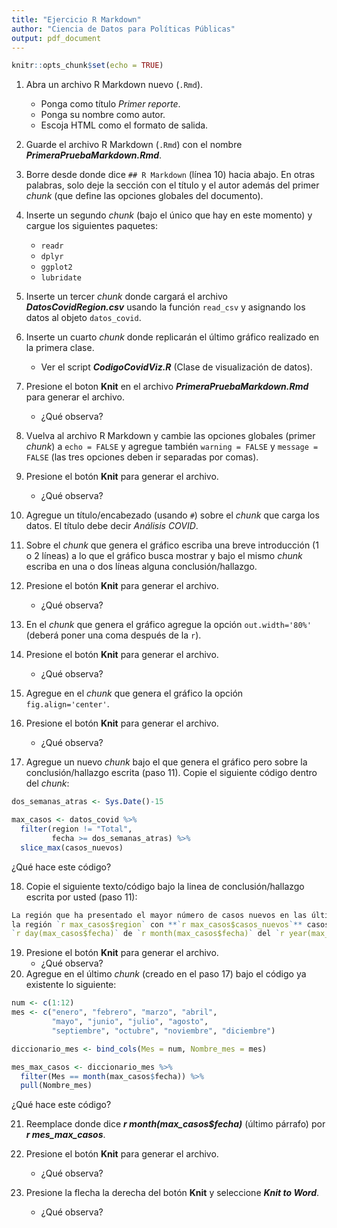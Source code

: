 ```yaml
---
title: "Ejercicio R Markdown"
author: "Ciencia de Datos para Políticas Públicas"
output: pdf_document
---
```


```r
knitr::opts_chunk$set(echo = TRUE)
```

1. Abra un archivo R Markdown nuevo (`.Rmd`).
    * Ponga como título *Primer reporte*.
    * Ponga su nombre como autor.
    * Escoja HTML como el formato de salida.

2. Guarde el archivo R Markdown (`.Rmd`) con el nombre __*PrimeraPruebaMarkdown.Rmd*__.

3. Borre desde donde dice `## R Markdown` (línea 10) hacia abajo. En otras palabras, solo deje la sección con el título y el autor además del primer *chunk* (que define las opciones globales del documento).

4. Inserte un segundo *chunk* (bajo el único que hay en este momento) y cargue los siguientes paquetes:
    * `readr`
    * `dplyr`
    * `ggplot2`
    * `lubridate`
  
5. Inserte un tercer *chunk* donde cargará el archivo __*DatosCovidRegion.csv*__ usando la función `read_csv` y asignando los datos al objeto `datos_covid`.

6. Inserte un cuarto *chunk* donde replicarán el último gráfico realizado en la primera clase.
    * Ver el script __*CodigoCovidViz.R*__ (Clase de visualización de datos).
  
7. Presione el boton **Knit** en el archivo __*PrimeraPruebaMarkdown.Rmd*__ para generar el archivo.
    * ¿Qué observa?
  
8. Vuelva al archivo R Markdown y cambie las opciones globales (primer *chunk*) a `echo = FALSE` y agregue también `warning = FALSE` y `message = FALSE` (las tres opciones deben ir separadas por comas).

9. Presione el botón **Knit** para generar el archivo.
    * ¿Qué observa?
    
10. Agregue un título/encabezado (usando `#`) sobre el *chunk* que carga los datos. El título debe decir *Análisis COVID*.

11. Sobre el *chunk* que genera el gráfico escriba una breve introducción (1 o 2 líneas) a lo que el gráfico busca mostrar y bajo el mismo *chunk* escriba en una o dos líneas alguna conclusión/hallazgo.

12. Presione el botón **Knit** para generar el archivo.
    * ¿Qué observa?
    
13. En el *chunk* que genera el gráfico agregue la opción `out.width='80%'` (deberá poner una coma después de la `r`).

14. Presione el botón **Knit** para generar el archivo.
    * ¿Qué observa?
    
15. Agregue en el *chunk* que genera el gráfico la opción `fig.align='center'`.

16. Presione el botón **Knit** para generar el archivo.
    * ¿Qué observa?
    
17. Agregue un nuevo *chunk* bajo el que genera el gráfico pero sobre la conclusión/hallazgo escrita (paso 11). Copie el siguiente código dentro del *chunk*:

```r
dos_semanas_atras <- Sys.Date()-15

max_casos <- datos_covid %>% 
  filter(region != "Total",
         fecha >= dos_semanas_atras) %>% 
  slice_max(casos_nuevos)
```

¿Qué hace este código?

18. Copie el siguiente texto/código bajo la linea de conclusión/hallazgo escrita por usted (paso 11):

```r
La región que ha presentado el mayor número de casos nuevos en las últimas dos semanas es 
la región `r max_casos$region` con **`r max_casos$casos_nuevos`** casos el 
`r day(max_casos$fecha)` de `r month(max_casos$fecha)` del `r year(max_casos$fecha)`
```

19. Presione el botón **Knit** para generar el archivo.
    * ¿Qué observa?
    
20. Agregue en el último *chunk* (creado en el paso 17) bajo el código ya existente lo siguiente:

```r
num <- c(1:12)
mes <- c("enero", "febrero", "marzo", "abril", 
         "mayo", "junio", "julio", "agosto", 
         "septiembre", "octubre", "noviembre", "diciembre")

diccionario_mes <- bind_cols(Mes = num, Nombre_mes = mes)

mes_max_casos <- diccionario_mes %>% 
  filter(Mes == month(max_casos$fecha)) %>% 
  pull(Nombre_mes)
```

¿Qué hace este código?

21. Reemplace donde dice __*r month(max_casos$fecha)*__ (último párrafo) por __*r mes_max_casos*__.

22. Presione el botón **Knit** para generar el archivo.
    * ¿Qué observa?
    
23. Presione la flecha la derecha del botón **Knit** y seleccione __*Knit to Word*__.
    * ¿Qué observa?